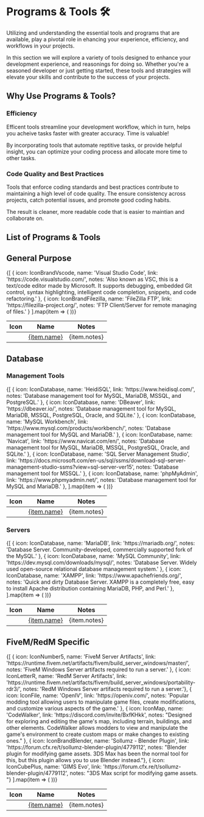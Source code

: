 
# Programs & Tools 🛠
Utilizing and understanding the essential tools and programs that are available, play a pivotal role in ehancing your experience, efficiency, and workflows in your projects.

In this section we will explore a variety of tools designed to enhance your development experience, and reasonings for doing so. Whether you're a seasoned developer or just getting started, these tools and strategies will elevate your skills and contribute to the success of your projects.

## Why Use Programs & Tools?

### Efficiency
Efficent tools streamline your development workflow, which in turn, helps you acheive tasks faster with greater accuracy. Time is valuable!

By incorporating tools that automate reptitive tasks, or provide helpful insight, you can optimize your coding process and allocate more time to other tasks.

### Code Quality and Best Practices
Tools that enforce coding standards and best practices contribute to maintaining a high level of code quality. The ensure consistency across projects, catch potential issues, and promote good coding habits.

The result is cleaner, more readable code that is easier to maintian and collaborate on.

## List of Programs & Tools

## General Purpose
<table>
  <thead>
    <tr>
	  <th>Icon</th>
      <th>Name</th>
      <th>Notes</th>
    </tr>
  </thead>
  <tbody>
    {[
      { icon: IconBrandVscode, name: 'Visual Studio Code', link: 'https://code.visualstudio.com/', notes: 'Also known as VSC, this is a text/code editor made by Microsoft. It supports debugging, embedded Git control, syntax highlighting, intelligent code completion, snippets, and code refactoring.' },
	  { icon: IconBrandFilezilla, name: 'FileZilla FTP', link: 'https://filezilla-project.org/', notes: 'FTP Client/Server for remote managing of files.' }
	].map(item => (
      <tr key={item.name}>
	  	<td><item.icon /></td>
        <td><a href={item.link}>{item.name}</a></td>
        <td>{item.notes}</td>
      </tr>
    ))}
  </tbody>
</table>

## Database

### Management Tools
<table>
  <thead>
    <tr>
	  <th>Icon</th>
      <th>Name</th>
      <th>Notes</th>
    </tr>
  </thead>
  <tbody>
    {[
      { icon: IconDatabase, name: 'HeidiSQL', link: 'https://www.heidisql.com/', notes: 'Database management tool for MySQL, MariaDB, MSSQL, and PostgreSQL.' },
	  { icon: IconDatabase, name: 'DBeaver', link: 'https://dbeaver.io/', notes: 'Database management tool for MySQL, MariaDB, MSSQL, PostgreSQL, Oracle, and SQLite.' },
	  { icon: IconDatabase, name: 'MySQL Workbench', link: 'https://www.mysql.com/products/workbench/', notes: 'Database management tool for MySQL and MariaDB.' },
	  { icon: IconDatabase, name: 'Navicat', link: 'https://www.navicat.com/en/', notes: 'Database management tool for MySQL, MariaDB, MSSQL, PostgreSQL, Oracle, and SQLite.' },
	  { icon: IconDatabase, name: 'SQL Server Management Studio', link: 'https://docs.microsoft.com/en-us/sql/ssms/download-sql-server-management-studio-ssms?view=sql-server-ver15', notes: 'Database management tool for MSSQL.' },
	  { icon: IconDatabase, name: 'phpMyAdmin', link: 'https://www.phpmyadmin.net/', notes: 'Database management tool for MySQL and MariaDB.' },
	].map(item => (
      <tr key={item.name}>
	  	<td><item.icon /></td>
        <td><a href={item.link}>{item.name}</a></td>
        <td>{item.notes}</td>
      </tr>
    ))}
  </tbody>
</table>

### Servers
<table>
  <thead>
    <tr>
	  <th>Icon</th>
      <th>Name</th>
      <th>Notes</th>
    </tr>
  </thead>
  <tbody>
    {[
	  { icon: IconDatabase, name: 'MariaDB', link: 'https://mariadb.org/', notes: 'Database Server. Community-developed, commercially supported fork of the MySQL.' },
	  { icon: IconDatabase, name: 'MySQL Community', link: 'https://dev.mysql.com/downloads/mysql/', notes: 'Database Server. Widely used open-source relational database management system.' },
	  { icon: IconDatabase, name: 'XAMPP', link: 'https://www.apachefriends.org/', notes: 'Quick and dirty Database Server. XAMPP is a completely free, easy to install Apache distribution containing MariaDB, PHP, and Perl.' },
	].map(item => (
      <tr key={item.name}>
	  	<td><item.icon /></td>
        <td><a href={item.link}>{item.name}</a></td>
        <td>{item.notes}</td>
      </tr>
    ))}
  </tbody>
</table>

## FiveM/RedM Specific
<table>
  <thead>
    <tr>
	  <th>Icon</th>
      <th>Name</th>
      <th>Notes</th>
    </tr>
  </thead>
  <tbody>
    {[
	  { icon: IconNumber5, name: 'FiveM Server Artifacts', link: 'https://runtime.fivem.net/artifacts/fivem/build_server_windows/master/', notes: 'FiveM Windows Server artifacts required to run a server.' },
	  { icon: IconLetterR, name: 'RedM Server Artifacts', link: 'https://runtime.fivem.net/artifacts/fivem/build_server_windows/portability-rdr3/', notes: 'RedM Windows Server artifacts required to run a server.'},
	  { icon: IconFile, name: 'OpenIV', link: 'https://openiv.com/', notes: 'Popular modding tool allowing users to manipulate game files, create modifications, and customize various aspects of the game.' },
	  { icon: IconMap, name: 'CodeWalker', link: 'https://discord.com/invite/BxfKHkk', notes: "Designed for exploring and editing the game's map, including terrain, buildings, and other elements. CodeWalker allows modders to view and manipulate the game's environment to create custom maps or make changes to existing ones." },
	  { icon: IconBrandBlender, name: 'Sollumz - Blender Plugin', link: 'https://forum.cfx.re/t/sollumz-blender-plugin/4779112', notes: "Blender plugin for modifying game assets. 3DS Max has been the normal tool for this, but this plugin allows you to use Blender instead."},
	  { icon: IconCubePlus, name: 'GIMS Evo', link: 'https://forum.cfx.re/t/sollumz-blender-plugin/4779112', notes: "3DS Max script for modifying game assets. "}
	].map(item => (
      <tr key={item.name}>
	  	<td><item.icon /></td>
        <td><a href={item.link}>{item.name}</a></td>
        <td>{item.notes}</td>
      </tr>
    ))}
  </tbody>
</table>